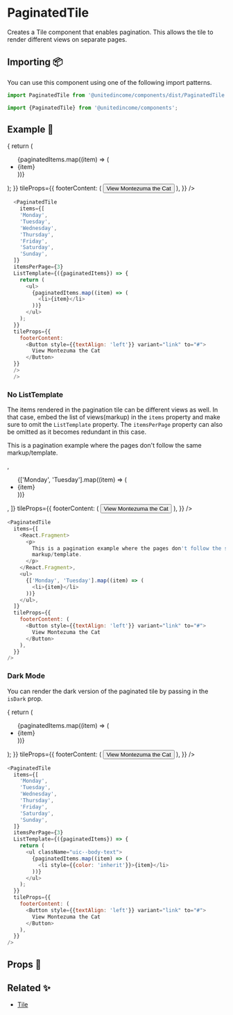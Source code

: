 
# PaginatedTile

Creates a Tile component that enables pagination. This allows the tile to render different views on separate pages.

## Importing 📦

You can use this component using one of the following import patterns.

```javascript
import PaginatedTile from '@unitedincome/components/dist/PaginatedTile';
```

```javascript
import {PaginatedTile} from '@unitedincome/components';
```

## Example 🚀

<Preview>
  <PaginatedTile
    items={[
      'Monday',
      'Tuesday',
      'Wednesday',
      'Thursday',
      'Friday',
      'Saturday',
      'Sunday',
    ]}
    itemsPerPage={3}
    ListTemplate={({paginatedItems}) => {
      return (
        <ul>
          {paginatedItems.map((item) => (
            <li>{item}</li>
          ))}
        </ul>
      );
    }}
    tileProps={{
      footerContent: (
        <Button style={{textAlign: 'left'}} variant="link" to="#">
          View Montezuma the Cat
        </Button>
      ),
    }}
  />
</Preview>

```javascript
  <PaginatedTile
    items={[
    'Monday',
    'Tuesday',
    'Wednesday',
    'Thursday',
    'Friday',
    'Saturday',
    'Sunday',
  ]}
  itemsPerPage={3}
  ListTemplate={({paginatedItems}) => {
    return (
      <ul>
        {paginatedItems.map((item) => (
          <li>{item}</li>
        ))}
      </ul>
    );
  }}
  tileProps={{
    footerContent:
      <Button style={{textAlign: 'left'}} variant="link" to="#">
        View Montezuma the Cat
      </Button>
  }}
  />
  />
```

### No ListTemplate

The items rendered in the pagination tile can be different views as well.
In that case, embed the list of views(markup) in the `items` property and make sure to omit the `ListTemplate` property.
The `itemsPerPage` property can also be omitted as it becomes redundant in this case.

<Preview>
  <PaginatedTile
    items={[
      <React.Fragment>
        <p>
          This is a pagination example where the pages don't follow the same
          markup/template.
        </p>
      </React.Fragment>,
      <ul>
        {['Monday', 'Tuesday'].map((item) => (
          <li>{item}</li>
        ))}
      </ul>,
    ]}
    tileProps={{
      footerContent: (
        <Button style={{textAlign: 'left'}} variant="link" to="#">
          View Montezuma the Cat
        </Button>
      ),
    }}
  />
</Preview>

```javascript
<PaginatedTile
  items={[
    <React.Fragment>
      <p>
        This is a pagination example where the pages don't follow the same
        markup/template.
      </p>
    </React.Fragment>,
    <ul>
      {['Monday', 'Tuesday'].map((item) => (
        <li>{item}</li>
      ))}
    </ul>,
  ]}
  tileProps={{
    footerContent: (
      <Button style={{textAlign: 'left'}} variant="link" to="#">
        View Montezuma the Cat
      </Button>
    ),
  }}
/>
```

### Dark Mode

You can render the dark version of the paginated tile by passing in the `isDark` prop.

<Preview>
  <PaginatedTile
    isDark
    items={[
      'Monday',
      'Tuesday',
      'Wednesday',
      'Thursday',
      'Friday',
      'Saturday',
      'Sunday',
    ]}
    itemsPerPage={3}
    ListTemplate={({paginatedItems}) => {
      return (
        <ul>
          {paginatedItems.map((item) => (
            <li style={{color: 'inherit'}}>{item}</li>
          ))}
        </ul>
      );
    }}
    tileProps={{
      footerContent: (
        <Button style={{textAlign: 'left'}} variant="link" to="#">
          View Montezuma the Cat
        </Button>
      ),
    }}
  />
</Preview>

```javascript
<PaginatedTile
  items={[
    'Monday',
    'Tuesday',
    'Wednesday',
    'Thursday',
    'Friday',
    'Saturday',
    'Sunday',
  ]}
  itemsPerPage={3}
  ListTemplate={({paginatedItems}) => {
    return (
      <ul className="uic--body-text">
        {paginatedItems.map((item) => (
          <li style={{color: 'inherit'}}>{item}</li>
        ))}
      </ul>
    );
  }}
  tileProps={{
    footerContent: (
      <Button style={{textAlign: 'left'}} variant="link" to="#">
        View Montezuma the Cat
      </Button>
    ),
  }}
/>
```

## Props 🔧

<Props of={PaginatedTile} />

## Related ✨

- [Tile](/?path=/docs/atoms-tile--default)
